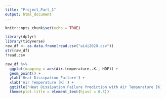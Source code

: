 ```yaml
---
title: "Project_Part_1"
output: html_document
---
```


```r
knitr::opts_chunk$set(echo = TRUE)
```

```r
library(dplyr)
library(tidyverse)
raw_df <- as.data.frame(read.csv("ai4i2020.csv"))
str(raw_df)
?read.csv
```

```r
raw_df %>% 
  ggplot(mapping = aes(Air.temperature..K., HDF)) +
  geom_point() +
  ylab('Heat Dissipation Failure') + 
  xlab('Air Temperature [K]') + 
  ggtitle("Heat Dissipation Failure Prediction with Air Temperature [K]") +
  theme(plot.title = element_text(hjust = 0.5))

```
